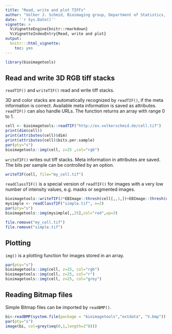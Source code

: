 ```yaml
---
title: "Read, write and plot TIFFs"
author: "Volker J. Schmid, Bioimaging group, Department of Statistics, LMU Munich"
date: '`r Sys.Date()`'
vignette: >
  %\VignetteEngine{knitr::rmarkdown}
  %\VignetteIndexEntry{Read, write and plot}
output:
  knitr:::html_vignette:
    toc: yes
---
```

```r
library(bioimagetools)
```

## Read and write 3D RGB tiff stacks

`readTIF()` and `writeTIF()` read and write tiff stacks. 

3D and color stacks are automatically recognized by `readTIF()`, if the meta information is correct. Available meta information is saved as attributes. `readTIF()` can also handle URLs. The function returns an array with range 0 to 1.
```r
cell <- bioimagetools::readTIF("http://ex.volkerschmid.de/cell.tif")
print(dim(cell))
print(attributes(cell)$dim)
print(attributes(cell)$bits.per.sample)
par(pty="s")
bioimagetools::img(cell, z=25 ,col="rgb")
```

`writeTIF()` writes out tiff stacks. Meta information in attributes are saved. The bits per sample can be controlled by an option.
```r
writeTIF(cell, file="my_cell.tif")
```

`readClassTIF()` is a special version of `readTIF()` for images with a very low number of intensity values, e.g. masks or segmented images.
```r
bioimagetools::writeTIF(2*EBImage::thresh(cell[,,1,])+EBImage::thresh(cell[,,2,]), file="simple.tif")
mysimple <- readClassTIF("simple.tif", n=3)
par(pty="s")
bioimagetools::img(mysimple[,,25],col="red",up=3)
```
```r
file.remove("my_cell.tif")
file.remove("simple.tif")
```

## Plotting
`img()` is a plotting function for images stored in an array.  
```r
par(pty="s")
bioimagetools::img(cell, z=25, col="rgb")
bioimagetools::img(cell, z=25, col="r")
bioimagetools::img(cell, z=25, col="grey")
```

## Reading Bitmap files

Simple Bitmap files can be imported by `readBMP()`.
```r
bi<-readBMP(system.file(package = "bioimagetools","extdata", "V.bmp"))
par(pty="s")
image(bi, col=grey(seq(0,1,length=2^8)))
```